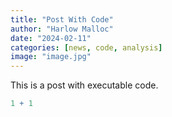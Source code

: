 ```yaml
---
title: "Post With Code"
author: "Harlow Malloc"
date: "2024-02-11"
categories: [news, code, analysis]
image: "image.jpg"
---
```


This is a post with executable code.

```r
1 + 1
```
